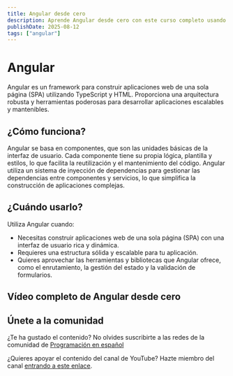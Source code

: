 ```yaml
---
title: Angular desde cero
description: Aprende Angular desde cero con este curso completo usando la versión 17 del framework.
publishDate: 2025-08-12
tags: ["angular"]
---
```



# Angular

Angular es un framework para construir aplicaciones web de una sola página (SPA) utilizando TypeScript y HTML. Proporciona una arquitectura robusta y herramientas poderosas para desarrollar aplicaciones escalables y mantenibles.

## ¿Cómo funciona?

Angular se basa en componentes, que son las unidades básicas de la interfaz de usuario. Cada componente tiene su propia lógica, plantilla y estilos, lo que facilita la reutilización y el mantenimiento del código. Angular utiliza un sistema de inyección de dependencias para gestionar las dependencias entre componentes y servicios, lo que simplifica la construcción de aplicaciones complejas.

## ¿Cuándo usarlo?

Utiliza Angular cuando:

- Necesitas construir aplicaciones web de una sola página (SPA) con una interfaz de usuario rica y dinámica.
- Requieres una estructura sólida y escalable para tu aplicación.
- Quieres aprovechar las herramientas y bibliotecas que Angular ofrece, como el enrutamiento, la gestión del estado y la validación de formularios.

## Vídeo completo de Angular desde cero

<YouTubeEmbed
  id="RK_ZPKn_I3I"
  title="Angular desde cero - Programación en español"
/>

## Únete a la comunidad

¿Te ha gustado el contenido? No olvides suscribirte a las redes de la comunidad de <a href="https://programacion-es.dev/redes/" target="_blank" rel="noopener noreferrer">Programación en español</a>

¿Quieres apoyar el contenido del canal de YouTube? Hazte miembro del canal <a href="https://www.youtube.com/channel/UCNliuGyPizt7uNcdCrUoduQ/join" target="_blank" rel="noopener noreferrer">entrando a este enlace</a>.
